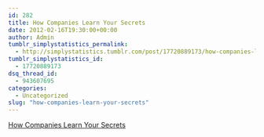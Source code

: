 ```yaml
---
id: 282
title: How Companies Learn Your Secrets
date: 2012-02-16T19:30:00+00:00
author: Admin
tumblr_simplystatistics_permalink:
  - http://simplystatistics.tumblr.com/post/17720889173/how-companies-learn-your-secrets
tumblr_simplystatistics_id:
  - 17720889173
dsq_thread_id:
  - 943607695
categories:
  - Uncategorized
slug: "how-companies-learn-your-secrets"
---
```

[How Companies Learn Your Secrets](http://www.nytimes.com/2012/02/19/magazine/shopping-habits.html)
